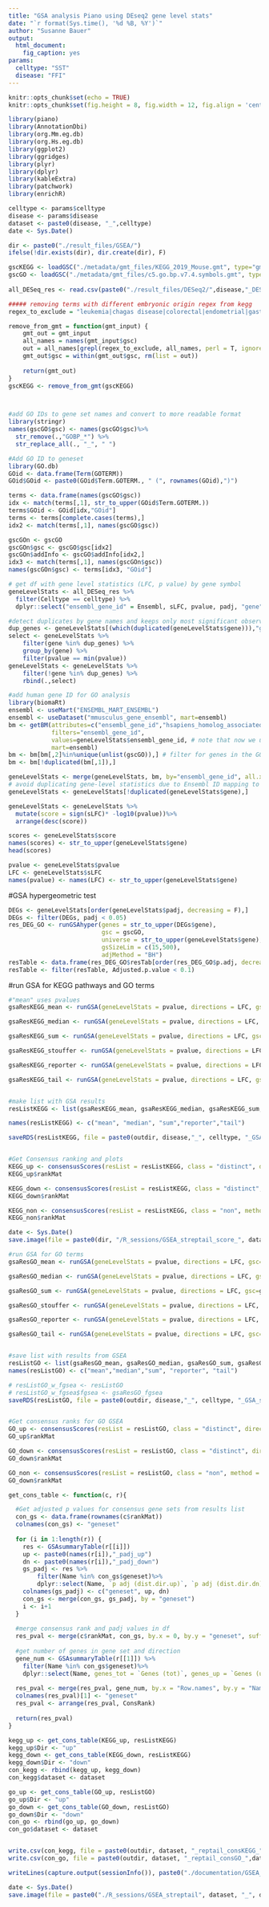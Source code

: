 ```yaml
---
title: "GSA analysis Piano using DEseq2 gene level stats"
date: "`r format(Sys.time(), '%d %B, %Y')`"
author: "Susanne Bauer"
output: 
  html_document: 
    fig_caption: yes
params:
  celltype: "SST"
  disease: "FFI"
---
```


```r
knitr::opts_chunk$set(echo = TRUE)
knitr::opts_chunk$set(fig.height = 8, fig.width = 12, fig.align = 'center')
```


```r
library(piano)
library(AnnotationDbi)
library(org.Mm.eg.db)
library(org.Hs.eg.db)
library(ggplot2)
library(ggridges)
library(plyr)
library(dplyr)
library(kableExtra)
library(patchwork)
library(enrichR)

celltype <- params$celltype
disease <- params$disease
dataset <- paste0(disease, "_",celltype)
date <- Sys.Date()

dir <- paste0("./result_files/GSEA/")
ifelse(!dir.exists(dir), dir.create(dir), F)

```


```r
gscKEGG <- loadGSC("./metadata/gmt_files/KEGG_2019_Mouse.gmt", type="gmt")  
gscGO <- loadGSC("./metadata/gmt_files/c5.go.bp.v7.4.symbols.gmt", type="gmt") 
 
all_DESeq_res <- read.csv(paste0("./result_files/DESeq2/",disease,"_DESeq_res_all.csv"), header = T, row.names = 1)

##### removing terms with different embryonic origin regex from kegg
regex_to_exclude = "leukemia|chagas disease|colorectal|endometrial|gastric cancer|glioma|hepatitis|hepatocellular|infection|melanoma|osteoclast|pancreatic|olfactory|renal cell|lupus|cardio|cardiac|trypanosomiasis|amoebiasis|asthma|thyroid|bacterial|bile|bladder|graft|legionellosis|leishmania|malaria|measles|melanogenesis|lung|NAFLD|ovarian|pertussis|prostate|adipocyte|arthritis|salivary|shigellosis|toxoplasmosis|tuberculosis|viral|coagulation|bowel|Oocyte|tubule|Influenza|Intestinal|Hematopoietic|Breast|xenobiotics|Cushing|Gastric|atherosclerosis|Gastric acid|Basal cell|Leukocyte"

remove_from_gmt = function(gmt_input) {
    gmt_out = gmt_input
    all_names = names(gmt_input$gsc)
    out = all_names[grepl(regex_to_exclude, all_names, perl = T, ignore.case = T)]
    gmt_out$gsc = within(gmt_out$gsc, rm(list = out))
    
    return(gmt_out)
}
gscKEGG <- remove_from_gmt(gscKEGG)



#add GO IDs to gene set names and convert to more readable format
library(stringr)
names(gscGO$gsc) <- names(gscGO$gsc)%>%
  str_remove(.,"GOBP_*") %>%
  str_replace_all(., "_", " ")

#Add GO ID to geneset
library(GO.db)
GOid <- data.frame(Term(GOTERM))
GOid$GOid <- paste0(GOid$Term.GOTERM., " (", rownames(GOid),")")

terms <- data.frame(names(gscGO$gsc))
idx <- match(terms[,1], str_to_upper(GOid$Term.GOTERM.))
terms$GOid <- GOid[idx,"GOid"]
terms <- terms[complete.cases(terms),]
idx2 <- match(terms[,1], names(gscGO$gsc))

gscGOn <- gscGO
gscGOn$gsc <- gscGO$gsc[idx2]
gscGOn$addInfo <- gscGO$addInfo[idx2,]
idx3 <- match(terms[,1], names(gscGOn$gsc))
names(gscGOn$gsc) <- terms[idx3, "GOid"]

```


```r
# get df with gene level statistics (LFC, p value) by gene symbol
geneLevelStats <- all_DESeq_res %>%
  filter(Celltype == celltype) %>%
  dplyr::select("ensembl_gene_id" = Ensembl, sLFC, pvalue, padj, "gene" = symbol)

#detect duplicates by gene names and keeps only most significant observation
dup_genes <- geneLevelStats[(which(duplicated(geneLevelStats$gene))),"gene"]
select <- geneLevelStats %>%
    filter(gene %in% dup_genes) %>%
    group_by(gene) %>%
    filter(pvalue == min(pvalue))
geneLevelStats <- geneLevelStats %>%
    filter(!gene %in% dup_genes) %>%
    rbind(.,select)

#add human gene ID for GO analysis
library(biomaRt)
ensembl <- useMart("ENSEMBL_MART_ENSEMBL")
ensembl <- useDataset("mmusculus_gene_ensembl", mart=ensembl)
bm <- getBM(attributes=c("ensembl_gene_id","hsapiens_homolog_associated_gene_name"),
            filters="ensembl_gene_id",
            values=geneLevelStats$ensembl_gene_id, # note that now we use all genes here!
            mart=ensembl)
bm <- bm[bm[,2]%in%unique(unlist(gscGO)),] # filter for genes in the GO gene-set collection
bm <- bm[!duplicated(bm[,1]),]

geneLevelStats <- merge(geneLevelStats, bm, by="ensembl_gene_id", all.x=T, sort=F)
# avoid duplicating gene-level statistics due to Ensembl ID mapping to multiple symbols:
geneLevelStats <- geneLevelStats[!duplicated(geneLevelStats$gene),]

geneLevelStats <- geneLevelStats %>%
  mutate(score = sign(sLFC)* -log10(pvalue))%>%
  arrange(desc(score))

scores <- geneLevelStats$score
names(scores) <- str_to_upper(geneLevelStats$gene)
head(scores)

pvalue <- geneLevelStats$pvalue
LFC <- geneLevelStats$sLFC
names(pvalue) <- names(LFC) <- str_to_upper(geneLevelStats$gene)
```

#GSA hypergeometric test
```r
DEGs <- geneLevelStats[order(geneLevelStats$padj, decreasing = F),]
DEGs <- filter(DEGs, padj < 0.05)
res_DEG_GO <- runGSAhyper(genes = str_to_upper(DEGs$gene),
                          gsc = gscGO,
                          universe = str_to_upper(geneLevelStats$gene),
                          gsSizeLim = c(15,500),
                          adjMethod = "BH")
resTable <- data.frame(res_DEG_GO$resTab[order(res_DEG_GO$p.adj, decreasing = F),])
resTable <- filter(resTable, Adjusted.p.value < 0.1)
```


#run GSA for KEGG pathways and GO terms
```r

#"mean" uses pvalues 
gsaResKEGG_mean <- runGSA(geneLevelStats = pvalue, directions = LFC, gsc=gscKEGG, signifMethod = "geneSampling", geneSetStat = "mean", adjMethod = "fdr", gsSizeLim = c(15,500), nPerm = 10000)

gsaResKEGG_median <- runGSA(geneLevelStats = pvalue, directions = LFC, gsc=gscKEGG, signifMethod = "geneSampling", geneSetStat = "median", adjMethod = "fdr", gsSizeLim = c(15,500), nPerm = 10000)

gsaResKEGG_sum <- runGSA(geneLevelStats = pvalue, directions = LFC, gsc=gscKEGG, signifMethod = "geneSampling", geneSetStat = "sum", adjMethod = "fdr", gsSizeLim = c(15,500), nPerm = 10000)

gsaResKEGG_stouffer <- runGSA(geneLevelStats = pvalue, directions = LFC, gsc=gscKEGG, signifMethod = "geneSampling", geneSetStat = "stouffer", adjMethod = "fdr", gsSizeLim = c(15,500), nPerm = 10000)

gsaResKEGG_reporter <- runGSA(geneLevelStats = pvalue, directions = LFC, gsc=gscKEGG, signifMethod = "geneSampling", geneSetStat = "reporter", adjMethod = "fdr", gsSizeLim = c(15,500), nPerm = 10000)

gsaResKEGG_tail <- runGSA(geneLevelStats = pvalue, directions = LFC, gsc=gscKEGG, signifMethod = "geneSampling", geneSetStat = "tailStrength", adjMethod = "fdr", gsSizeLim = c(15,500), nPerm = 10000)


#make list with GSA results
resListKEGG <- list(gsaResKEGG_mean, gsaResKEGG_median, gsaResKEGG_sum, gsaResKEGG_reporter, gsaResKEGG_tail)

names(resListKEGG) <- c("mean", "median", "sum","reporter","tail")

saveRDS(resListKEGG, file = paste0(outdir, disease,"_", celltype, "_GSA_streptail_resKEGG.Rds"))


#Get Consensus ranking and plots
KEGG_up <- consensusScores(resList = resListKEGG, class = "distinct", direction = "up", method = "median", adjusted = T, plot = T,  n = 100, main = paste0(dataset, ", consensus scores (median), KEGG up"))
KEGG_up$rankMat

KEGG_down <- consensusScores(resList = resListKEGG, class = "distinct", direction = "down", method = "median", adjusted = T, plot = T,  n = 100, main = paste0(dataset, " - ",celltype,", consensus scores (median), KEGG down")) 
KEGG_down$rankMat

KEGG_non <- consensusScores(resList = resListKEGG, class = "non", method = "median", adjusted = T, plot = T,  n = 100, main = paste0(dataset, ", consensus scores (median), KEGG non-dir")) 
KEGG_non$rankMat

date <- Sys.Date()
save.image(file = paste0(dir, "/R_sessions/GSEA_streptail_score_", dataset, "_", date,".RData"))
```


```r

#run GSA for GO terms
gsaResGO_mean <- runGSA(geneLevelStats = pvalue, directions = LFC, gsc=gscGOn, signifMethod = "geneSampling", geneSetStat = "mean", adjMethod = "fdr", gsSizeLim = c(15,500), nPerm = 10000)

gsaResGO_median <- runGSA(geneLevelStats = pvalue, directions = LFC, gsc=gscGOn, signifMethod = "geneSampling", geneSetStat = "median", adjMethod = "fdr", gsSizeLim = c(15,500), nPerm = 10000)

gsaResGO_sum <- runGSA(geneLevelStats = pvalue, directions = LFC, gsc=gscGOn, signifMethod = "geneSampling", geneSetStat = "sum", adjMethod = "fdr", gsSizeLim = c(15,500), nPerm = 10000)

gsaResGO_stouffer <- runGSA(geneLevelStats = pvalue, directions = LFC,  gsc=gscGOn, signifMethod = "geneSampling", geneSetStat = "stouffer", adjMethod = "fdr", gsSizeLim = c(15,500), nPerm = 10000)

gsaResGO_reporter <- runGSA(geneLevelStats = pvalue, directions = LFC, gsc=gscGOn, signifMethod = "geneSampling", geneSetStat = "reporter", adjMethod = "fdr", gsSizeLim = c(15,500), nPerm = 10000)

gsaResGO_tail <- runGSA(geneLevelStats = pvalue, directions = LFC, gsc=gscGOn, signifMethod = "geneSampling", geneSetStat = "tailStrength", adjMethod = "fdr", gsSizeLim = c(15,500), nPerm = 10000)


#save list with results from GSEA
resListGO <- list(gsaResGO_mean, gsaResGO_median, gsaResGO_sum, gsaResGO_reporter, gsaResGO_tail)
names(resListGO) <- c("mean","median","sum", "reporter", "tail")

# resListGO_w_fgsea <- resListGO
# resListGO_w_fgsea$fgsea <- gsaResGO_fgsea
saveRDS(resListGO, file = paste0(outdir, disease,"_", celltype, "_GSA_streptail_resGO.Rds"))


#Get consensus ranks for GO GSEA
GO_up <- consensusScores(resList = resListGO, class = "distinct", direction = "up", method = "median", adjusted = T, plot = T, n = 100, cexLabel = 1, main = paste0(dataset, ", consensus scores (median), GO up"))
GO_up$rankMat

GO_down <- consensusScores(resList = resListGO, class = "distinct", direction = "down", method = "median", adjusted = T, plot = T,  n = 100, main = paste0(dataset, ", consensus scores (median), GO down")) 
GO_down$rankMat

GO_non <- consensusScores(resList = resListGO, class = "non", method = "median", adjusted = T, plot = T, n = 100, main = paste0(dataset,", consensus scores (median), GO non-dir")) 
GO_down$rankMat
```


```r

get_cons_table <- function(c, r){

  #Get adjusted p values for consensus gene sets from results list
  con_gs <- data.frame(rownames(c$rankMat))
  colnames(con_gs) <- "geneset"
  
  for (i in 1:length(r)) {
    res <- GSAsummaryTable(r[[i]])
    up <- paste0(names(r[i]),"_padj_up")
    dn <- paste0(names(r[i]),"_padj_down")
    gs_padj <- res %>%
        filter(Name %in% con_gs$geneset)%>%
        dplyr::select(Name, `p adj (dist.dir.up)`, `p adj (dist.dir.dn)`)
    colnames(gs_padj) <- c("geneset", up, dn)
    con_gs <- merge(con_gs, gs_padj, by = "geneset")
    i <- i+1
  }
  
  #merge consensus rank and padj values in df
  res_pval <- merge(c$rankMat, con_gs, by.x = 0, by.y = "geneset", suffixes = c("_rank", "_padj"))
  
  #get number of genes in gene set and direction
  gene_num <- GSAsummaryTable(r[[1]]) %>%
    filter(Name %in% con_gs$geneset)%>%
    dplyr::select(Name, genes_tot = `Genes (tot)`, genes_up = `Genes (up)`, genes_dn = `Genes (down)`)
  
  res_pval <- merge(res_pval, gene_num, by.x = "Row.names", by.y = "Name")
  colnames(res_pval)[1] <- "geneset"
  res_pval <- arrange(res_pval, ConsRank)
  
  return(res_pval)
}

kegg_up <- get_cons_table(KEGG_up, resListKEGG)
kegg_up$Dir <- "up"
kegg_down <- get_cons_table(KEGG_down, resListKEGG)
kegg_down$Dir <- "down"
con_kegg <- rbind(kegg_up, kegg_down)
con_kegg$dataset <- dataset

go_up <- get_cons_table(GO_up, resListGO)
go_up$Dir <- "up"
go_down <- get_cons_table(GO_down, resListGO)
go_down$Dir <- "down"
con_go <- rbind(go_up, go_down)
con_go$dataset <- dataset


write.csv(con_kegg, file = paste0(outdir, dataset, "_reptail_consKEGG_",date,".csv"))
write.csv(con_go, file = paste0(outdir, dataset, "_reptail_consGO_",date,".csv"))
```


```r
writeLines(capture.output(sessionInfo()), paste0("./documentation/GSEA_streptail", dataset,"_",date, ".txt"))

date <- Sys.Date()
save.image(file = paste0("./R_sessions/GSEA_streptail", dataset, "_", date,".RData"))
```

